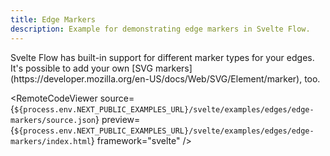 ```yaml
---
title: Edge Markers
description: Example for demonstrating edge markers in Svelte Flow.
---
```



<ExampleLayout>
Svelte Flow has built-in support for different marker types for your edges. It's possible to add your own [SVG markers](https://developer.mozilla.org/en-US/docs/Web/SVG/Element/marker), too.

<RemoteCodeViewer
  source={`${process.env.NEXT_PUBLIC_EXAMPLES_URL}/svelte/examples/edges/edge-markers/source.json`}
  preview={`${process.env.NEXT_PUBLIC_EXAMPLES_URL}/svelte/examples/edges/edge-markers/index.html`}
  framework="svelte"
/>
</ExampleLayout>
